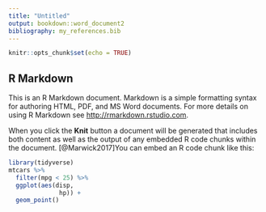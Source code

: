 ```yaml
---
title: "Untitled"
output: bookdown::word_document2
bibliography: my_references.bib
---
```


```r
knitr::opts_chunk$set(echo = TRUE)
```

## R Markdown

This is an R Markdown document. Markdown is a simple formatting syntax for authoring HTML, PDF, and MS Word documents. For more details on using R Markdown see <http://rmarkdown.rstudio.com>.

When you click the **Knit** button a document will be generated that includes both content as well as the output of any embedded R code chunks within the document. [@Marwick2017]You can embed an R code chunk like this:

```r
library(tidyverse)
mtcars %>% 
  filter(mpg < 25) %>% 
  ggplot(aes(disp, 
              hp)) +
  geom_point()
```

